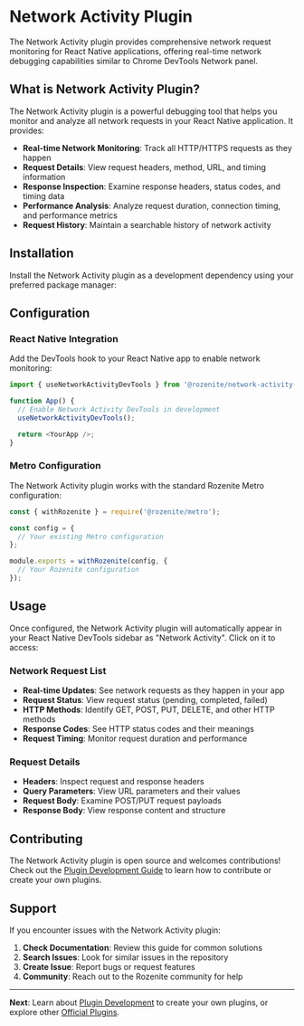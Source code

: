 
# Network Activity Plugin

The Network Activity plugin provides comprehensive network request monitoring for React Native applications, offering real-time network debugging capabilities similar to Chrome DevTools Network panel.

## What is Network Activity Plugin?

The Network Activity plugin is a powerful debugging tool that helps you monitor and analyze all network requests in your React Native application. It provides:

- **Real-time Network Monitoring**: Track all HTTP/HTTPS requests as they happen
- **Request Details**: View request headers, method, URL, and timing information
- **Response Inspection**: Examine response headers, status codes, and timing data
- **Performance Analysis**: Analyze request duration, connection timing, and performance metrics
- **Request History**: Maintain a searchable history of network activity

## Installation

Install the Network Activity plugin as a development dependency using your preferred package manager:

<PackageManagerTabs command="install -D @rozenite/network-activity-plugin" />

## Configuration

### React Native Integration

Add the DevTools hook to your React Native app to enable network monitoring:

```typescript title="App.tsx"
import { useNetworkActivityDevTools } from '@rozenite/network-activity-plugin';

function App() {
  // Enable Network Activity DevTools in development
  useNetworkActivityDevTools();

  return <YourApp />;
}
```

### Metro Configuration

The Network Activity plugin works with the standard Rozenite Metro configuration:

```javascript title="metro.config.js"
const { withRozenite } = require('@rozenite/metro');

const config = {
  // Your existing Metro configuration
};

module.exports = withRozenite(config, {
  // Your Rozenite configuration
});
```

## Usage

Once configured, the Network Activity plugin will automatically appear in your React Native DevTools sidebar as "Network Activity". Click on it to access:

### Network Request List

- **Real-time Updates**: See network requests as they happen in your app
- **Request Status**: View request status (pending, completed, failed)
- **HTTP Methods**: Identify GET, POST, PUT, DELETE, and other HTTP methods
- **Response Codes**: See HTTP status codes and their meanings
- **Request Timing**: Monitor request duration and performance

### Request Details

- **Headers**: Inspect request and response headers
- **Query Parameters**: View URL parameters and their values
- **Request Body**: Examine POST/PUT request payloads
- **Response Body**: View response content and structure

## Contributing

The Network Activity plugin is open source and welcomes contributions! Check out the [Plugin Development Guide](./plugin-development.md) to learn how to contribute or create your own plugins.

## Support

If you encounter issues with the Network Activity plugin:

1. **Check Documentation**: Review this guide for common solutions
2. **Search Issues**: Look for similar issues in the repository
3. **Create Issue**: Report bugs or request features
4. **Community**: Reach out to the Rozenite community for help

---

**Next**: Learn about [Plugin Development](../plugin-development/plugin-development.md) to create your own plugins, or explore other [Official Plugins](./overview.md).
